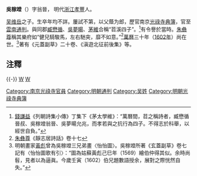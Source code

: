 '''吳稼竳'''（{{bd|？||？}}）字翁晉， 明代[[浙江|浙江]][[孝豐|孝豐]]人。

[[吴维岳|吴维岳]]之子。生卒年均不詳。屢試不第，以父蔭为郎，歷官南京[[光祿寺|光祿寺]][[典簿|典簿]]，官至[[雲南|雲南]][[通判|通判]]。與同郡[[臧懋循|臧懋循]]、[[吳夢暘|吳夢暘]]、[[茅維|茅維]]合稱“苕溪四子”。<ref>[[錢謙益|錢謙益]]《列朝詩集小傳》丁集下《茅太學維》：“萬曆間，苕之稱詩者，臧懋循晉叔、吳稼竳翁晉、吳夢暘允兆，而孝若與之抗行為四子。不得志於科舉，以經世自負。”</ref>有令譽於當時。[[朱彝尊|朱彝尊]]稱其樂府如“健兒騎駿馬，左右馳突，靡不如意。”<ref>[[朱彝尊|朱彝尊]]《靜志居詩話》卷十七</ref>[[萬曆|萬曆]]三十年（[[1602年|1602年]]）尚在世。<ref>明朝畫家[[黃彪|黃彪]]曾為吳稼竳三兄弟畫〈怡怡圖〉。吳稼竳所著《玄蓋副草》卷七記有〈怡怡圖歌有引〉：“圖為姑蘇黃彪己巳年（1569）繪伯仲得其似。余時尚髫，見者以為逼眞。今歲壬寅（1602）伯兄題數語授余，展對之際恍然自失。”</ref>著有《元蓋副草》二十卷、《滇遊北征前後集》等。

==注釋==
{{reflist}}

{{-}}
{{並稱|苕溪四子|[[茅維|茅維]] - [[臧懋循|臧懋循]] - '''吳稼竳''' - [[吳夢暘|吳夢暘]]}}
[[category:明朝作家|W]]
[[category:安吉人|W]]
[[Category:南京光祿寺官員|Category:南京光祿寺官員]]
[[Category:明朝通判|Category:明朝通判]]
[[Category:吴姓|Category:吴姓]]
[[Category:明朝光祿寺典簿|Category:明朝光祿寺典簿]]